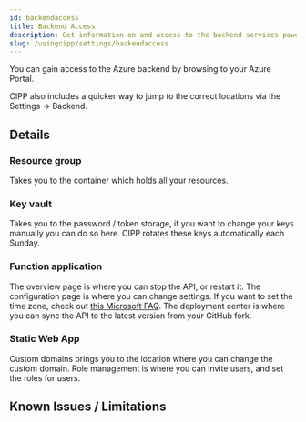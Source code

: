 ```yaml
---
id: backendaccess
title: Backend Access
description: Get information on and access to the backend services powering CIPP.
slug: /usingcipp/settings/backendaccess
---
```


You can gain access to the Azure backend by browsing to your Azure Portal.

CIPP also includes a quicker way to jump to the correct locations via the Settings -> Backend.

## Details

### Resource group

Takes you to the container which holds all your resources.

### Key vault

Takes you to the password / token storage, if you want to change your keys manually you can do so here. CIPP rotates these keys automatically each Sunday.

### Function application

The overview page is where you can stop the API, or restart it.
The configuration page is where you can change settings. If you want to set the time zone, check out [this Microsoft FAQ](https://docs.microsoft.com/en-us/azure/app-service/faq-configuration-and-management#how-do-i-set-the-server-time-zone-for-my-web-app-).
The deployment center is where you can sync the API to the latest version from your GitHub fork.

### Static Web App

Custom domains brings you to the location where you can change the custom domain.
Role management is where you can invite users, and set the roles for users.

## Known Issues / Limitations

<NoKnownIssues />
